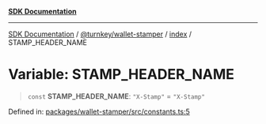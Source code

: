 [**SDK Documentation**](../../../../README.mdx)

***

[SDK Documentation](../../../../packages.mdx) / [@turnkey/wallet-stamper](../../README.mdx) / [index](../README.mdx) / STAMP\_HEADER\_NAME

# Variable: STAMP\_HEADER\_NAME

> `const` **STAMP\_HEADER\_NAME**: `"X-Stamp"` = `"X-Stamp"`

Defined in: [packages/wallet-stamper/src/constants.ts:5](https://github.com/tkhq/sdk/blob/fd49bfe86475c8603b3eb385aa101efa36fa32fc/packages/wallet-stamper/src/constants.ts#L5)
